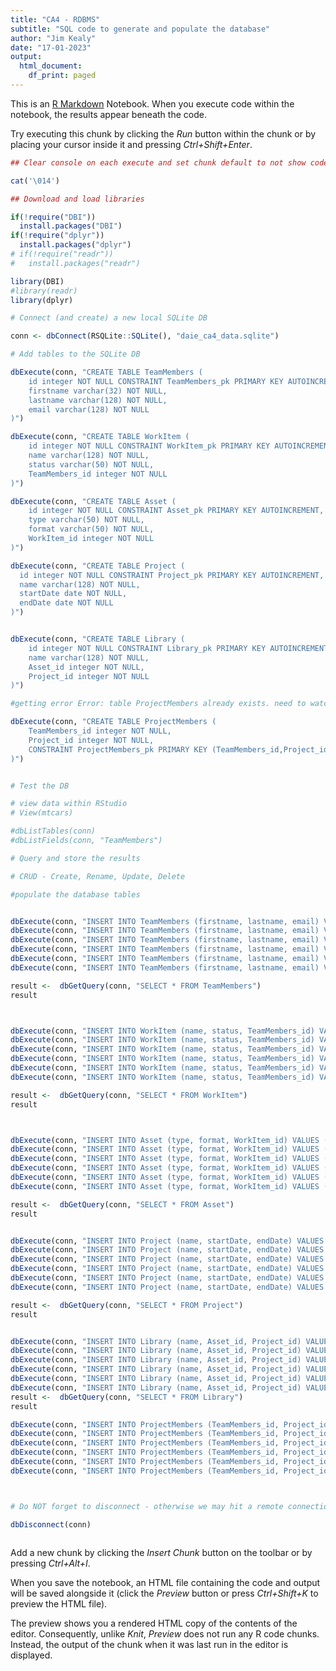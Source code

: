 ```yaml
---
title: "CA4 - RDBMS"
subtitle: "SQL code to generate and populate the database"
author: "Jim Kealy"
date: "17-01-2023"
output:
  html_document:
    df_print: paged
---
```


This is an [R Markdown](http://rmarkdown.rstudio.com) Notebook. When you execute code within the notebook, the results appear beneath the code. 

Try executing this chunk by clicking the *Run* button within the chunk or by placing your cursor inside it and pressing *Ctrl+Shift+Enter*. 

```r

## Clear console on each execute and set chunk default to not show code

cat('\014')

## Download and load libraries

if(!require("DBI"))
  install.packages("DBI")
if(!require("dplyr"))
  install.packages("dplyr")
# if(!require("readr"))
#   install.packages("readr")

library(DBI)
#library(readr)
library(dplyr)

# Connect (and create) a new local SQLite DB

conn <- dbConnect(RSQLite::SQLite(), "daie_ca4_data.sqlite")

# Add tables to the SQLite DB

dbExecute(conn, "CREATE TABLE TeamMembers (
    id integer NOT NULL CONSTRAINT TeamMembers_pk PRIMARY KEY AUTOINCREMENT,
    firstname varchar(32) NOT NULL,
    lastname varchar(128) NOT NULL,
    email varchar(128) NOT NULL
)")

dbExecute(conn, "CREATE TABLE WorkItem (
    id integer NOT NULL CONSTRAINT WorkItem_pk PRIMARY KEY AUTOINCREMENT,
    name varchar(128) NOT NULL,
    status varchar(50) NOT NULL,
    TeamMembers_id integer NOT NULL
)")

dbExecute(conn, "CREATE TABLE Asset (
    id integer NOT NULL CONSTRAINT Asset_pk PRIMARY KEY AUTOINCREMENT,
    type varchar(50) NOT NULL,
    format varchar(50) NOT NULL,
    WorkItem_id integer NOT NULL
)")

dbExecute(conn, "CREATE TABLE Project (
  id integer NOT NULL CONSTRAINT Project_pk PRIMARY KEY AUTOINCREMENT,
  name varchar(128) NOT NULL,
  startDate date NOT NULL,
  endDate date NOT NULL
)")


dbExecute(conn, "CREATE TABLE Library (
    id integer NOT NULL CONSTRAINT Library_pk PRIMARY KEY AUTOINCREMENT,
    name varchar(128) NOT NULL,
    Asset_id integer NOT NULL,
    Project_id integer NOT NULL
)")

#getting error Error: table ProjectMembers already exists. need to watch more tutorials

dbExecute(conn, "CREATE TABLE ProjectMembers (
    TeamMembers_id integer NOT NULL,
    Project_id integer NOT NULL,
    CONSTRAINT ProjectMembers_pk PRIMARY KEY (TeamMembers_id,Project_id)
)")


# Test the DB

# view data within RStudio
# View(mtcars)

#dbListTables(conn)
#dbListFields(conn, "TeamMembers")

# Query and store the results

# CRUD - Create, Rename, Update, Delete

#populate the database tables


dbExecute(conn, "INSERT INTO TeamMembers (firstname, lastname, email) VALUES ('John', 'Murphy', 'jm@hotmail.com')")
dbExecute(conn, "INSERT INTO TeamMembers (firstname, lastname, email) VALUES ('Rebecca', 'Kelly', 'rk@hotmail.com')")
dbExecute(conn, "INSERT INTO TeamMembers (firstname, lastname, email) VALUES ('Bill', 'Murphy', 'bm@hotmail.com')")
dbExecute(conn, "INSERT INTO TeamMembers (firstname, lastname, email) VALUES ('Dave', 'Foran', 'df@hotmail.com')")
dbExecute(conn, "INSERT INTO TeamMembers (firstname, lastname, email) VALUES ('Jane', 'Kean', 'jk@hotmail.com')")
dbExecute(conn, "INSERT INTO TeamMembers (firstname, lastname, email) VALUES ('Helen', 'Carter', 'hc@hotmail.com')")

result <-  dbGetQuery(conn, "SELECT * FROM TeamMembers")
result



dbExecute(conn, "INSERT INTO WorkItem (name, status, TeamMembers_id) VALUES ('truck', 'ongoing', 1)")
dbExecute(conn, "INSERT INTO WorkItem (name, status, TeamMembers_id) VALUES ('road', 'ongoing', 3)")
dbExecute(conn, "INSERT INTO WorkItem (name, status, TeamMembers_id) VALUES ('truck', 'completed', 4)")
dbExecute(conn, "INSERT INTO WorkItem (name, status, TeamMembers_id) VALUES ('car', 'completed', 2)")
dbExecute(conn, "INSERT INTO WorkItem (name, status, TeamMembers_id) VALUES ('road', 'ongoing', 5)")
dbExecute(conn, "INSERT INTO WorkItem (name, status, TeamMembers_id) VALUES ('truck', 'ongoing', 6)")

result <-  dbGetQuery(conn, "SELECT * FROM WorkItem")
result



dbExecute(conn, "INSERT INTO Asset (type, format, WorkItem_id) VALUES ('3d', 'blender', 1)")
dbExecute(conn, "INSERT INTO Asset (type, format, WorkItem_id) VALUES ('3d', 'blender', 1)")
dbExecute(conn, "INSERT INTO Asset (type, format, WorkItem_id) VALUES ('2d', 'blender', 1)")
dbExecute(conn, "INSERT INTO Asset (type, format, WorkItem_id) VALUES ('3d', 'blender', 1)")
dbExecute(conn, "INSERT INTO Asset (type, format, WorkItem_id) VALUES ('composit', 'blender', 1)")
dbExecute(conn, "INSERT INTO Asset (type, format, WorkItem_id) VALUES ('Concept', 'blender', 1)")

result <-  dbGetQuery(conn, "SELECT * FROM Asset")
result


dbExecute(conn, "INSERT INTO Project (name, startDate, endDate) VALUES ('scene1', '2023-01-01', '2023-02-01')")
dbExecute(conn, "INSERT INTO Project (name, startDate, endDate) VALUES ('scene1', '2023-01-01', '2023-02-01')")
dbExecute(conn, "INSERT INTO Project (name, startDate, endDate) VALUES ('scene2', '2023-02-01', '2023-03-01')")
dbExecute(conn, "INSERT INTO Project (name, startDate, endDate) VALUES ('scene1', '2023-01-01', '2023-02-01')")
dbExecute(conn, "INSERT INTO Project (name, startDate, endDate) VALUES ('scene2', '2023-02-01', '2023-03-01')")
dbExecute(conn, "INSERT INTO Project (name, startDate, endDate) VALUES ('scene2', '2023-02-01', '2023-03-01')")

result <-  dbGetQuery(conn, "SELECT * FROM Project")
result


dbExecute(conn, "INSERT INTO Library (name, Asset_id, Project_id) VALUES ('roadscene', '1', 1)")
dbExecute(conn, "INSERT INTO Library (name, Asset_id, Project_id) VALUES ('roadscene', '2', 2)")
dbExecute(conn, "INSERT INTO Library (name, Asset_id, Project_id) VALUES ('roadscene', '1', 2)")
dbExecute(conn, "INSERT INTO Library (name, Asset_id, Project_id) VALUES ('roadscene', '3', 1)")
dbExecute(conn, "INSERT INTO Library (name, Asset_id, Project_id) VALUES ('roadscene', '3', 2)")
dbExecute(conn, "INSERT INTO Library (name, Asset_id, Project_id) VALUES ('roadscene', '2', 1)")
result <-  dbGetQuery(conn, "SELECT * FROM Library")
result

dbExecute(conn, "INSERT INTO ProjectMembers (TeamMembers_id, Project_id) VALUES ('1', 2)")
dbExecute(conn, "INSERT INTO ProjectMembers (TeamMembers_id, Project_id) VALUES ('2', 1)")
dbExecute(conn, "INSERT INTO ProjectMembers (TeamMembers_id, Project_id) VALUES ('3', 1)")
dbExecute(conn, "INSERT INTO ProjectMembers (TeamMembers_id, Project_id) VALUES ('4', 2)")
dbExecute(conn, "INSERT INTO ProjectMembers (TeamMembers_id, Project_id) VALUES ('5', 1)")
dbExecute(conn, "INSERT INTO ProjectMembers (TeamMembers_id, Project_id) VALUES ('6', 2)")



# Do NOT forget to disconnect - otherwise we may hit a remote connection limit

dbDisconnect(conn)



```

Add a new chunk by clicking the *Insert Chunk* button on the toolbar or by pressing *Ctrl+Alt+I*.

When you save the notebook, an HTML file containing the code and output will be saved alongside it (click the *Preview* button or press *Ctrl+Shift+K* to preview the HTML file).

The preview shows you a rendered HTML copy of the contents of the editor. Consequently, unlike *Knit*, *Preview* does not run any R code chunks. Instead, the output of the chunk when it was last run in the editor is displayed.
